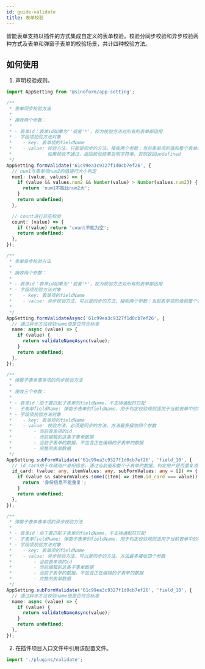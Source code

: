 ```yaml
---
id: guide-validate
title: 表单校验
---
```


智能表单支持以插件的方式集成自定义的表单校验。校验分同步校验和异步校验两种方式及表单和弹窗子表单的校验场景，共计四种校验方法。

## 如何使用

1. 声明校验规则。

```typescript title=src/plugins/validate/index.ts
import AppSetting from '@sinoform/app-setting';

/**
 * 表单同步校验方法
 *
 * 接收两个参数：
 *
 * - 表单id：表单id如果为''或者'*'，视为校验方法对所有的表单都适用
 * - 字段项校验方法对象
 *    - key: 表单项的fieldName
 *    - value: 校验方法，只能是同步的方法。接收两个参数：当前表单项的值和整个表单的值。
 *             如果校验不通过，返回校验结果说明字符串，否则返回undefined
 */
AppSetting.formValidate('61c99ea3c9327f1d0cb7ef26', {
  // num1与表单项num2的值进行大小判定
  num1: (value, values) => {
    if (value && values.num2 && Number(value) > Number(values.num2)) {
      return 'num1不能比num2大';
    }
    return undefined;
  },

  // count进行非空校验
  count: (value) => {
    if (!value) return 'count不能为空';
    return undefined;
  },
});

/**
 * 表单异步校验方法
 *
 * 接收两个参数：
 *
 * - 表单id：表单id如果为''或者'*'，视为校验方法对所有的表单都适用
 * - 字段项校验方法对象
 *    - key: 表单项的fieldName
 *    - value: 异步校验方法，可以是同步的方法。接收两个参数：当前表单项的值和整个表单的值
 *
 */
AppSetting.formValidateAsync('61c99ea3c9327f1d0cb7ef26', {
  // 通过异步方法校验name值是否符合标准
  name: async (value) => {
    if (value) {
      return validateNameAsync(value);
    }
    return undefined;
  },
});

/**
 * 弹窗子表单表单项的同步校验方法
 *
 * 接收三个参数：
 *
 * - 表单id：由于要匹配子表单的fieldName，不支持通配符匹配
 * - 子表单fieldName: 弹窗子表单的fieldName，用于判定校验规则适用于当前表单中的哪个子表单
 * - 字段项校验方法对象
 *    - key: 表单项的fieldName
 *    - value: 校验方法，必须是同步的方法。方法最多接收四个参数
 *        - 当前表单项的id
 *        - 当前编辑的这条子表单数据
 *        - 当前子表单的数据，不包含正在编辑的子表单的数据
 *        - 完整的表单数据
 */
AppSetting.subFormValidate('61c99ea3c9327f1d0cb7ef26', 'field_10', {
  // id_card用于存储用户身份信息，通过当前值和整个子表单的数据，判定用户是否重复添加
  id_card: (value: any, itemValues: any, subFormValues: any = []) => {
    if (value && subFormValues.some((item) => item.id_card === value)) {
      return '身份信息不能重复';
    }
    return undefined;
  },
});

/**
 * 弹窗子表单表单项的异步校验方法
 *
 * - 表单id：由于要匹配子表单的fieldName，不支持通配符匹配
 * - 子表单fieldName: 弹窗子表单的fieldName，用于判定校验规则适用于当前表单中的哪个子表单
 * - 字段项校验方法对象
 *    - key: 表单项的fieldName
 *    - value: 异步校验方法，可以是同步的方法。方法最多接收四个参数
 *        - 当前表单项的id
 *        - 当前编辑的这条子表单数据
 *        - 当前子表单的数据，不包含正在编辑的子表单的数据
 *        - 完整的表单数据
 */
AppSetting.subFormValidate('61c99ea3c9327f1d0cb7ef26', 'field_10', {
  // 通过异步方法校验name值是否符合标准
  name: async (value) => {
    if (value) {
      return validateNameAsync(value);
    }
    return undefined;
  },
});
```

2. 在插件项目入口文件中引用该配置文件。

```typescript title=src/index.ts
import './plugins/validate';
```
